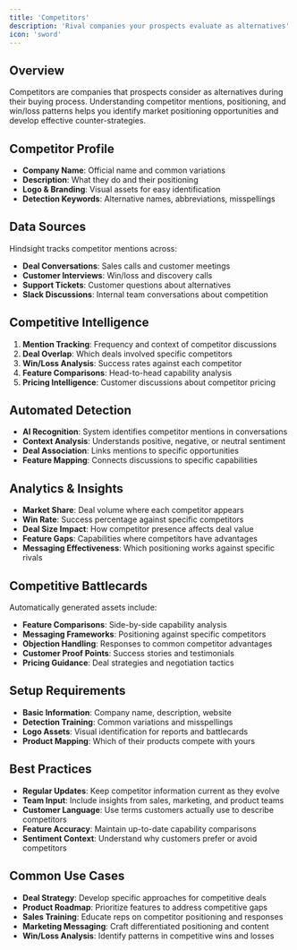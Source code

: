 ```yaml
---
title: 'Competitors'
description: 'Rival companies your prospects evaluate as alternatives'
icon: 'sword'
---
```


## Overview
Competitors are companies that prospects consider as alternatives during their buying process. Understanding competitor mentions, positioning, and win/loss patterns helps you identify market positioning opportunities and develop effective counter-strategies.

## Competitor Profile
- **Company Name**: Official name and common variations
- **Description**: What they do and their positioning
- **Logo & Branding**: Visual assets for easy identification
- **Detection Keywords**: Alternative names, abbreviations, misspellings

## Data Sources
Hindsight tracks competitor mentions across:
- **Deal Conversations**: Sales calls and customer meetings
- **Customer Interviews**: Win/loss and discovery calls
- **Support Tickets**: Customer questions about alternatives
- **Slack Discussions**: Internal team conversations about competition

## Competitive Intelligence
1. **Mention Tracking**: Frequency and context of competitor discussions
2. **Deal Overlap**: Which deals involved specific competitors
3. **Win/Loss Analysis**: Success rates against each competitor
4. **Feature Comparisons**: Head-to-head capability analysis
5. **Pricing Intelligence**: Customer discussions about competitor pricing

## Automated Detection
- **AI Recognition**: System identifies competitor mentions in conversations
- **Context Analysis**: Understands positive, negative, or neutral sentiment
- **Deal Association**: Links mentions to specific opportunities
- **Feature Mapping**: Connects discussions to specific capabilities

## Analytics & Insights
- **Market Share**: Deal volume where each competitor appears
- **Win Rate**: Success percentage against specific competitors  
- **Deal Size Impact**: How competitor presence affects deal value
- **Feature Gaps**: Capabilities where competitors have advantages
- **Messaging Effectiveness**: Which positioning works against specific rivals

## Competitive Battlecards
Automatically generated assets include:
- **Feature Comparisons**: Side-by-side capability analysis
- **Messaging Frameworks**: Positioning against specific competitors
- **Objection Handling**: Responses to common competitor advantages
- **Customer Proof Points**: Success stories and testimonials
- **Pricing Guidance**: Deal strategies and negotiation tactics

## Setup Requirements
- **Basic Information**: Company name, description, website
- **Detection Training**: Common variations and misspellings
- **Logo Assets**: Visual identification for reports and battlecards
- **Product Mapping**: Which of their products compete with yours

## Best Practices
- **Regular Updates**: Keep competitor information current as they evolve
- **Team Input**: Include insights from sales, marketing, and product teams
- **Customer Language**: Use terms customers actually use to describe competitors
- **Feature Accuracy**: Maintain up-to-date capability comparisons
- **Sentiment Context**: Understand why customers prefer or avoid competitors

## Common Use Cases
- **Deal Strategy**: Develop specific approaches for competitive deals
- **Product Roadmap**: Prioritize features to address competitive gaps
- **Sales Training**: Educate reps on competitor positioning and responses
- **Marketing Messaging**: Craft differentiated positioning and content
- **Win/Loss Analysis**: Identify patterns in competitive wins and losses
